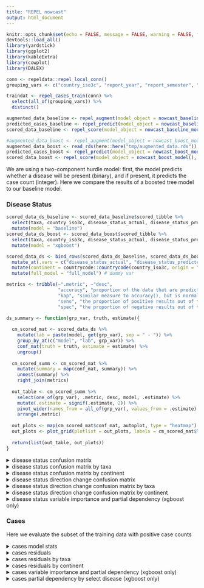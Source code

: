 ```yaml
---
title: "REPEL nowcast"
output: html_document
---
```


```r
knitr::opts_chunk$set(echo = FALSE, message = FALSE, warning = FALSE, fig.width = 10, fig.height = 10)
devtools::load_all()
library(yardstick)
library(ggplot2)
library(kableExtra)
library(cowplot)
library(DALEX)

conn <- repeldata::repel_local_conn()
grouping_vars <- c("country_iso3c", "report_year", "report_semester", "disease", "disease_population", "taxa")

traindat <- repel_cases_train(conn) %>%
  select(all_of(grouping_vars)) %>%
  distinct()
```

```r
augmented_data_baseline <- repel_augment(model_object = nowcast_baseline_model(), conn = conn, newdata = traindat)
predicted_cases_baseline <- repel_predict(model_object = nowcast_baseline_model(), newdata = augmented_data_baseline)
scored_data_baseline <- repel_score(model_object = nowcast_baseline_model(), augmented_data = augmented_data_baseline, predicted_cases = predicted_cases_baseline)

#augmented_data_boost <- repel_augment(model_object = nowcast_boost_model(), conn = conn, newdata = traindat)
augmented_data_boost <- read_rds(here::here("tmp/augmented_data.rds"))
predicted_cases_boost <- repel_predict(model_object = nowcast_boost_model(), newdata = augmented_data_boost)
scored_data_boost <- repel_score(model_object = nowcast_boost_model(), augmented_data = augmented_data_boost, predicted_cases = predicted_cases_boost)
```

We are using a two-component hurdle model: first, the model predicts whether a disease will be present (binary), and if present, it predicts the case count (integer). Here we compare the results of a boosted tree model to our baseline model.

### Disease Status
```r
scored_data_ds_baseline <- scored_data_baseline$scored_tibble %>% 
  select(taxa, country_iso3c, disease_status_actual, disease_status_predicted, disease_status_dirchange_actual, disease_status_dirchange_predicted) %>% 
  mutate(model = "baseline")
scored_data_ds_boost <- scored_data_boost$scored_tibble %>% 
  select(taxa, country_iso3c, disease_status_actual, disease_status_predicted, disease_status_dirchange_actual, disease_status_dirchange_predicted) %>% 
  mutate(model = "xgboost")

scored_data_ds <- bind_rows(scored_data_ds_baseline, scored_data_ds_boost) %>% 
  mutate_at(.vars = c("disease_status_actual", "disease_status_predicted", "disease_status_dirchange_actual", "disease_status_dirchange_predicted"), as.factor) %>% 
  mutate(continent = countrycode::countrycode(country_iso3c, origin = "iso3c", destination = "continent")) %>% 
  mutate(full_model = "full_model") # dummy var

metrics <- tribble(~".metric", ~"desc",
                   "accuracy", "proportion of the data that are predicted correctly",
                   "kap", "similar measure to accuracy(), but is normalized by the accuracy that would be expected by chance alone and is very useful when one or more classes have large frequency distributions.",
                   "sens", "the proportion of positive results out of the number of samples which were actually positive.",
                   "spec", "the proportion of negative results out of the number of samples which were actually negative")

ds_summary <- function(grp_var, truth, estimate){
  
  cm_scored_mat <- scored_data_ds %>% 
    mutate(lab = paste(model, get(grp_var), sep = " - ")) %>% 
    group_by_at(c("model", "lab", grp_var)) %>% 
    conf_mat(truth = truth, estimate = estimate) %>% 
    ungroup()
  
  cm_scored_summ <- cm_scored_mat %>% 
    mutate(summary = map(conf_mat, summary)) %>% 
    unnest(summary) %>% 
    right_join(metrics)
  
  out_table <- cm_scored_summ %>% 
    select(one_of(grp_var), .metric, desc, model, .estimate) %>% 
    mutate(.estimate = signif(.estimate, 2)) %>% 
    pivot_wider(names_from = all_of(grp_var), values_from = .estimate) %>% 
    arrange(.metric)
  
  out_plots <- map(cm_scored_mat$conf_mat, autoplot, type = "heatmap")
  out_plots <- plot_grid(plotlist = out_plots, labels = cm_scored_mat$lab, label_size = 8)
  
  return(list(out_table, out_plots))
}

```

<details>
<summary>disease status confusion matrix</summary>
```r
out_full_model <- ds_summary("full_model", truth = "disease_status_actual", estimate = "disease_status_predicted")
out_full_model[[1]]  %>% 
  kbl() %>% 
  collapse_rows(columns = 1:2, valign = "middle") %>% 
  kable_styling() 
out_full_model[[2]]
```
</details>

<details>
<summary>disease status confusion matrix by taxa</summary>
```r
out_full_model_taxa <- ds_summary("taxa",  truth = "disease_status_actual", estimate = "disease_status_predicted")
out_full_model_taxa[[1]] %>% 
  select(-desc) %>% 
  kbl() %>% 
  collapse_rows(columns = 1, valign = "middle") %>% 
  kable_styling() 
out_full_model_taxa[[2]]
```
</details>

<details>
<summary>disease status confusion matrix by continent</summary>
```r
out_full_model_continent <- ds_summary("continent",  truth = "disease_status_actual", estimate = "disease_status_predicted")
out_full_model_continent[[1]]  %>% 
  select(-desc) %>% 
  kbl() %>% 
  collapse_rows(columns = 1, valign = "middle") %>% 
  kable_styling() 
out_full_model_continent[[2]]
```
</details>

<details>
<summary>disease status direction change confusion matrix</summary>
```r
out_full_model_dc <- ds_summary("full_model", truth = "disease_status_dirchange_actual", estimate = "disease_status_dirchange_predicted")
out_full_model_dc[[1]]  %>% 
  kbl() %>% 
  collapse_rows(columns = 1:2, valign = "middle") %>% 
  kable_styling() 
out_full_model_dc[[2]]
```
Note there are baseline cases where disease status is positive but cases are NA, which are imputed in the model as 0. 
</details>

<details>
<summary>disease status direction change confusion matrix by taxa</summary>
```r
out_taxa_dc <- ds_summary("taxa", truth = "disease_status_dirchange_actual", estimate = "disease_status_dirchange_predicted")
out_taxa_dc[[1]]  %>% 
  select(-desc) %>% 
  kbl() %>% 
  collapse_rows(columns = 1, valign = "middle") %>% 
  kable_styling() 
out_taxa_dc[[2]]
```
</details>

<details>
<summary>disease status direction change confusion matrix by continent</summary>
```r
out_continent_dc <- ds_summary("continent", truth = "disease_status_dirchange_actual", estimate = "disease_status_dirchange_predicted")
out_continent_dc[[1]]  %>% 
  select(-desc) %>% 
  kbl() %>% 
  collapse_rows(columns = 1, valign = "middle") %>% 
  kable_styling() 
out_continent_dc[[2]]
```
</details>

<details>
<summary>disease status variable importance and partial dependency (xgboost only) </summary>
```r
# Load model
boost_mod_disease_status <- xgb.load(here::here("models/boost_mod_disease_status.model"))
# Load data
boost_train_disease_status <- read_rds(here::here("models/boost_train_disease_status.rds"))

importance_disease_status <- xgboost::xgb.importance(feature_names = colnames(boost_train_disease_status$data), model = boost_mod_disease_status)
head(importance_disease_status, n = 12)

top_vars <- importance_disease_status$Feature[1:12]

explainer_disease_status <- DALEX::explain(
  model = boost_mod_disease_status,
  data = boost_train_disease_status$data,
  y = boost_train_disease_status$label,
  predict_function = predict,
  label = "disease status",
  verbose = FALSE
)

pd_disease_status <- map(top_vars, function(var){
  var_resp <- model_profile(explainer_disease_status, variable =  var , type = "partial")
  plot(var_resp, geom = "profiles") +
    labs(title = "", subtitle = "")
})
plot_grid(plotlist = pd_disease_status)

```
</details>

### Cases
Here we evaluate the subset of the training data with positive case counts

<details>
<summary>cases model stats</summary>
```r
scored_data_cs_baseline <- scored_data_baseline$scored_tibble %>% 
  select(disease, taxa, country_iso3c, cases_actual, cases_predicted, cases_dirchange_actual, cases_dirchange_predicted, cases_error) %>% 
  mutate(model = "baseline") %>% 
  drop_na(cases_actual) 
scored_data_cs_boost <- scored_data_boost$scored_tibble%>% 
  select(disease, taxa, country_iso3c, cases_actual, cases_predicted, cases_dirchange_actual, cases_dirchange_predicted, cases_error) %>% 
  mutate(model = "xgboost") %>% 
  drop_na(cases_actual) 

scored_data_cs <- bind_rows(scored_data_cs_baseline, scored_data_cs_boost) %>% 
  mutate(continent = countrycode::countrycode(country_iso3c, origin = "iso3c", destination = "continent")) %>% 
  mutate(full_model = "full_model") # dummy var

scored_data_cs %>% 
  group_by(model) %>% 
  yardstick::metrics(, truth = cases_actual, estimate = cases_predicted)
```
</details>

<details>
<summary>cases residuals</summary>
```r
scored_data_cs %>%
  ggplot(., aes(x = cases_actual, y = cases_predicted, color = log10(cases_error))) +
  geom_point(alpha = 0.5) +
  facet_wrap(model ~ .) +
  scale_y_log10(limits = c(1, max(c(scored_data_cs$cases_actual, scored_data_cs$cases_predicted)))) +
  scale_x_log10(limits = c(1, max(c(scored_data_cs$cases_actual, scored_data_cs$cases_predicted)))) +
  scale_color_viridis_c() +
  theme_bw()
```
</details>

<details>
<summary>cases residuals by taxa</summary>
```r
scored_data_cs %>%
  ggplot(., aes(x = cases_actual, y = cases_predicted, color = log10(cases_error))) +
  geom_point(alpha = 0.5) +
  facet_grid(model ~ taxa) +
  scale_y_log10(limits = c(1, max(c(scored_data_cs$cases_actual, scored_data_cs$cases_predicted)))) +
  scale_x_log10(limits = c(1, max(c(scored_data_cs$cases_actual, scored_data_cs$cases_predicted)))) +
  scale_color_viridis_c() +
  theme_bw()
```
</details>

<details>
<summary>cases residuals by continent</summary>
```r
scored_data_cs %>%
  ggplot(., aes(x = cases_actual, y = cases_predicted, color = log10(cases_error))) +
  geom_point(alpha = 0.5) +
  facet_grid(model ~ continent) +
  scale_y_log10(limits = c(1, max(c(scored_data_cs$cases_actual, scored_data_cs$cases_predicted)))) +
  scale_x_log10(limits = c(1, max(c(scored_data_cs$cases_actual, scored_data_cs$cases_predicted)))) +
  scale_color_viridis_c() +
  theme_bw()
```
</details>


<details>
<summary>cases variable importance and partial dependency (xgboost only) </summary>
```r
# Load model
boost_mod_cases <- xgb.load(here::here("models/boost_mod_cases.model"))
# Load data
boost_train_cases <- read_rds(here::here("models/boost_train_cases.rds"))

importance_cases <- xgboost::xgb.importance(feature_names = colnames(boost_train_cases$data), model = boost_mod_cases)
head(importance_cases, n = 12)

top_vars <- importance_cases$Feature[1:12]

explainer_cases <- DALEX::explain(
  model = boost_mod_cases,
  data = boost_train_cases$data,
  y = boost_train_cases$label,
  predict_function = predict,
  label = "cases",
  verbose = FALSE
)
# how does the expected value of model prediction behave as a function of a selected explanatory variable?
# a CP profile shows the dependence of an instance-level prediction on an explanatory variable. A PD profile is estimated by the mean of the CP profiles for all instances (observations) from a dataset.
# these are aggregated profiles. By default 100.
pd_cases <- map(top_vars, function(var){
  var_resp <- model_profile(explainer_cases, variable =  var , type = "partial")
  plot(var_resp, geom = "profiles") + # ceteris-paribus (CP) profiles 
    labs(title = "", subtitle = "")
})
plot_grid(plotlist = pd_cases)
```

</details>

<details>
<summary>cases partial dependency by select disease (xgboost only) </summary>
```r

#TODO: follow up on these Contagious bovine pleuropneumonia, bluetongue, Sheep pox and goat pox, 
oie_high_importance_diseases <- c("foot_and_mouth_disease", "vesicular_stomatitis",
                                  "swine_vesicular_disease", "rinderpest",
                                  "peste_des_petits_ruminants", "ovine_bluetongue_disease",
                                  "lumpy_skin_disease", "rift_valley_fever",
                                  "african_horse_sickness", "african_swine_fever",
                                  "classical_swine_fever", "highly_pathogenic_avian_influenza",
                                  "newcastle_disease", "pleuropneumonia", "ovine_pox_disease")

cases_lag_pd_by_disease <- map(oie_high_importance_diseases, function(disease){
  
  col <- paste("disease", disease, sep = "_")
  which_disease <- which(boost_train_cases$data[,col] == 1)
  
  if(length(which_disease)){
    explainer_cases <- DALEX::explain(
      model = boost_mod_cases,
      data = boost_train_cases$data[which_disease,],
      y = boost_train_cases$label[which_disease],
      predict_function = predict,
      label = disease,
      verbose = FALSE
    )
    var_resp <- model_profile(explainer_cases, variable =  "cases_lag1" , type = "partial")
    plot(var_resp, geom = "profiles") + # ceteris-paribus (CP) profiles 
      labs(title = disease, subtitle = "")
  }
})

plot_grid(plotlist = cases_lag_pd_by_disease)

```
</details>
